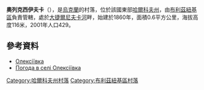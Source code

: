 

{{coord|48|45|13|N|36|19|34|E|scale:100000_region:UA|display=title}}

'''奧列克西伊夫卡'''（{{lang-uk|Олексіївка}}），是[[烏克蘭|烏克蘭]]的村落，位於該國東部[[哈爾科夫州|哈爾科夫州]]，由[[布利茲紐基區|布利茲紐基區]]負責管轄，處於[[大捷爾尼夫卡河|大捷爾尼夫卡河]]畔，始建於1860年，面積0.6平方公里，海拔高度116米，2001年人口429。

==參考資料==
*[http://gska2.rada.gov.ua/pls/z7502/A005?rdat1=09.01.2009&rf7571=32315 Олексіївка]{{dead link|date=2017年12月 |bot=InternetArchiveBot |fix-attempted=yes }}
* [http://weather.in.ua/ua/har'kovskaja/18821 Погода в селі Олексіївка]{{Wayback|url=http://weather.in.ua/ua/har%27kovskaja/18821 |date=20160323024710 }}

{{DEFAULTSORT:Олексіївка}}
[[Category:哈爾科夫州村落|Category:哈爾科夫州村落]]
[[Category:布利茲紐基區村落|Category:布利茲紐基區村落]]


{{Kharkiv-geo-stub}}